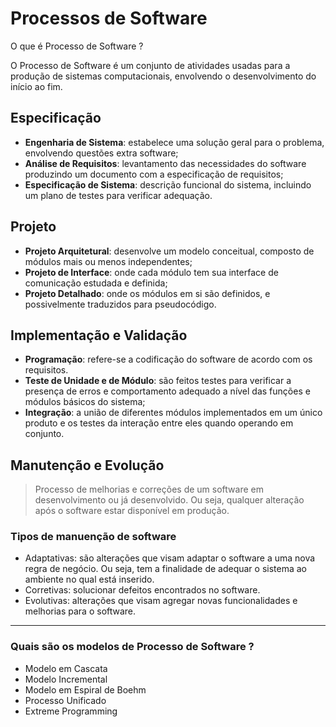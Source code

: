 # Processos de Software

O que é Processo de Software ?

O Processo de Software é um conjunto de atividades usadas para a produção de sistemas computacionais, envolvendo o desenvolvimento do início ao fim.

## Especificação

- **Engenharia de Sistema**: estabelece uma solução geral para o problema, envolvendo questões extra software;
- **Análise de Requisitos**: levantamento das necessidades do software produzindo um documento com a especificação de requisitos;
- **Especificação de Sistema**: descrição funcional do sistema, incluindo um plano de testes para verificar adequação.

## Projeto

- **Projeto Arquitetural**: desenvolve um modelo conceitual, composto de módulos mais ou menos independentes;
- **Projeto de Interface**: onde cada módulo tem sua interface de comunicação estudada e definida;
- **Projeto Detalhado**: onde os módulos em si são definidos, e possivelmente traduzidos para pseudocódigo.

## Implementação e Validação

- **Programação**: refere-se a codificação do software de acordo com os requisitos.
- **Teste de Unidade e de Módulo**: são feitos testes para verificar a presença de erros e comportamento adequado a nível das funções e módulos básicos do sistema;
- **Integração**: a união de diferentes módulos implementados em um único produto e os testes da interação entre eles quando operando em conjunto.

## Manutenção e Evolução

> Processo de melhorias e correções de um software em desenvolvimento ou já desenvolvido. Ou seja, qualquer alteração após o software estar disponível em produção.

### Tipos de manuenção de software

- Adaptativas: são alterações que visam adaptar o software a uma nova regra de negócio. Ou seja, tem a finalidade de adequar o sistema ao ambiente no qual está inserido.
- Corretivas: solucionar defeitos encontrados no software.
- Evolutivas: alterações que visam agregar novas funcionalidades e melhorias para o software.

---

### Quais são os modelos de Processo de Software ?

- Modelo em Cascata
- Modelo Incremental
- Modelo em Espiral de Boehm
- Processo Unificado
- Extreme Programming